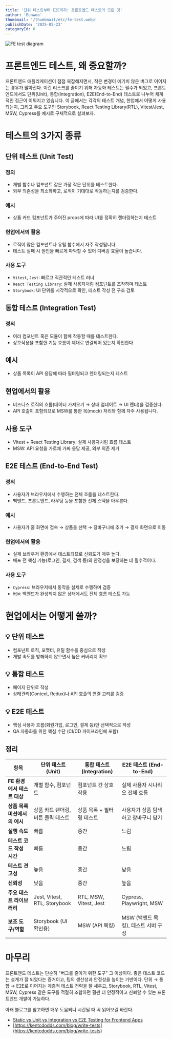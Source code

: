 ```yaml
---
title: '단위 테스트부터 E2E까지: 프론트엔드 테스트의 모든 것'
author: 'Eunwoo'
thumbnail: '/thumbnail/etc/fe-test.webp'
publishDate: '2025-05-23'
categoryId: 6
---
```


<img
  src='/thumbnail/etc/fe-test.webp'
  alt='FE test diagram'
  className='w-full max-w-full h-auto object-cover rounded-lg'
/>

# 프론트엔드 테스트, 왜 중요할까?

프론트엔드 애플리케이션이 점점 복잡해지면서, 작은 변경이 예기치 않은 버그로 이어지는 경우가 많아진다. 이런 리스크를 줄이기 위해 자동화 테스트는 필수가 되었고, 프론트엔드에서도 단위(Unit), 통합(Integration), E2E(End-to-End) 테스트로 나누어 체계적인 접근이 이뤄지고 있습니다. 이 글에서는 각각의 테스트 개념, 현업에서 어떻게 사용되는지, 그리고 주요 도구인 Storybook, React Testing Library(RTL), Vitest/Jest, MSW, Cypress를 예시로 구체적으로 살펴보자.

# 테스트의 3가지 종류

## 단위 테스트 (Unit Test)

### 정의

- 개별 함수나 컴포넌트 같은 가장 작은 단위를 테스트한다.
- 외부 의존성을 최소화하고, 로직이 기대대로 작동하는지를 검증한다.

### 예시

- 상품 카드 컴포넌트가 주어진 props에 따라 UI를 정확히 렌더링하는지 테스트

### 현업에서의 활용

- 로직이 많은 컴포넌트나 유틸 함수에서 자주 작성됩니다.
- 테스트 실패 시 원인을 빠르게 파악할 수 있어 디버깅 효율이 높습니다.

### 사용 도구

- `Vitest`, `Jest`: 빠르고 직관적인 테스트 러너
- `React Testing Library`: 실제 사용자처럼 컴포넌트를 조작하며 테스트
- `Storybook`: UI 단위를 시각적으로 확인, 테스트 작성 전 구조 검토

## 통합 테스트 (Integration Test)

### 정의

- 여러 컴포넌트 혹은 모듈이 함께 작동할 때를 테스트한다.
- 상호작용을 포함한 기능 흐름이 제대로 연결되어 있는지 확인한다

## 예시

- 상품 목록이 API 응답에 따라 필터링되고 렌더링되는지 테스트

## 현업에서의 활용

- 비즈니스 로직의 흐름(데이터 가져오기 → 상태 업데이트 → UI 렌더)을 검증한다.
- API 호출이 포함되므로 MSW를 통한 목(mock) 처리와 함께 자주 사용됩니다.

## 사용 도구

- Vitest + React Testing Library: 실제 사용자처럼 흐름 테스트
- MSW: API 요청을 가로채 가짜 응답 제공, 외부 의존 제거

## E2E 테스트 (End-to-End Test)

### 정의

- 사용자가 브라우저에서 수행하는 전체 흐름을 테스트한다.
- 백엔드, 프론트엔드, 라우팅 등을 포함한 전체 스택을 아우른다.

### 예시

- 사용자가 홈 화면에 접속 → 상품을 선택 → 장바구니에 추가 → 결제 화면으로 이동

### 현업에서의 활용

- 실제 브라우저 환경에서 테스트되므로 신뢰도가 매우 높다.
- 배포 전 핵심 기능(로그인, 결제, 검색 등)의 안정성을 보장하는 데 필수적이다.

### 사용 도구

- `Cypress`: 브라우저에서 동작을 실제로 수행하며 검증
- `MSW`: 백엔드가 완성되지 않은 상태에서도 전체 흐름 테스트 가능

# 현업에서는 어떻게 쓸까?

## 💡 단위 테스트

- 컴포넌트 로직, 포맷터, 유틸 함수를 중심으로 작성
- 개발 속도를 방해하지 않으면서 높은 커버리지 확보

## 💡 통합 테스트

- 페이지 단위로 작성
- 상태관리(Context, Redux)나 API 호출의 연결 고리를 검증

## 💡 E2E 테스트

- 핵심 사용자 흐름(회원가입, 로그인, 결제 등)만 선택적으로 작성
- QA 자동화를 위한 핵심 수단 (CI/CD 파이프라인에 포함)

## 정리

| 항목                          | 단위 테스트 (Unit)                 | 통합 테스트 (Integration) | E2E 테스트 (End-to-End)              |
| ----------------------------- | ---------------------------------- | ------------------------- | ------------------------------------ |
| **FE 환경에서 테스트 대상**   | 개별 함수, 컴포넌트                | 컴포넌트 간 상호작용      | 실제 사용자 시나리오 전체 흐름       |
| **상품 목록 미션에서의 예시** | 상품 카드 렌더링, 버튼 클릭 테스트 | 상품 목록 + 필터링 테스트 | 사용자가 상품 탐색하고 장바구니 담기 |
| **실행 속도**                 | 빠름                               | 중간                      | 느림                                 |
| **테스트 코드 작성 시간**     | 빠름                               | 중간                      | 느림                                 |
| **테스트 견고성**             | 높음                               | 중간                      | 낮음                                 |
| **신뢰성**                    | 낮음                               | 중간                      | 높음                                 |
| **주요 테스트 라이브러리**    | Jest, Vitest, RTL, Storybook       | RTL, MSW, Vitest, Jest    | Cypress, Playwright, MSW             |
| **보조 도구/역할**            | Storybook (UI 확인용)              | MSW (API 목킹)            | MSW (백엔드 목킹), 테스트 서버 구성  |

# 마무리

프론트엔드 테스트는 단순히 "버그를 줄이기 위한 도구" 그 이상이다. 좋은 테스트 코드는 설계가 잘 되었다는 증거이고, 팀의 생산성과 안정성을 높이는 기반이다. 단위 → 통합 → E2E로 이어지는 계층적 테스트 전략을 잘 세우고, Storybook, RTL, Vitest, MSW, Cypress 같은 도구를 적절히 조합하면 훨씬 더 안정적이고 신뢰할 수 있는 프론트엔드 개발이 가능하다.

아래 블로그를 참고하면 매우 도움되니 시간될 때 꼭 읽어보길 바란다.

- [Static vs Unit vs Integration vs E2E Testing for Frontend Apps](https://kentcdodds.com/blog/static-vs-unit-vs-integration-vs-e2e-tests)
- [https://kentcdodds.com/blog/write-tests](https://kentcdodds.com/blog/write-tests)
